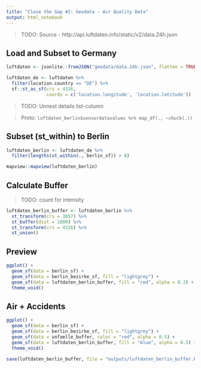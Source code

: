 ```yaml
---
title: "Close the Gap #2: Geodata - Air Quality Data"
output: html_notebook
---
```


> TODO: Source - http://api.luftdaten.info/static/v2/data.24h.json

## Load and Subset to Germany

```r
luftdaten <- jsonlite::fromJSON("geodata/data.24h.json", flatten = TRUE)

luftdaten_de <- luftdaten %>%
  filter(location.country == "DE") %>%
  sf::st_as_sf(crs = 4326,
               coords = c('location.longitude', 'location.latitude'))
```

> TODO: Unnest details list-column

> Proto: `luftdaten_berlin$sensordatavalues %>% map_df(., ~chuck(.))`

## Subset (st_within) to Berlin

```r
luftdaten_berlin <- luftdaten_de %>% 
  filter(lengths(st_within(., berlin_sf)) > 0)
```

```r
mapview::mapview(luftdaten_berlin)
```

## Calculate Buffer

> TODO: count for intensity

```r
luftdaten_berlin_buffer <- luftdaten_berlin %>% 
  st_transform(crs = 3857) %>%
  st_buffer(dist = 1000) %>% 
  st_transform(crs = 4326) %>% 
  st_union()
```

## Preview

```r
ggplot() +
  geom_sf(data = berlin_sf) +
  geom_sf(data = berlin_bezirke_sf, fill = "lightgrey") +
  geom_sf(data = luftdaten_berlin_buffer, fill = "red", alpha = 0.3) +
  theme_void()
```

## Air + Accidents

```r
ggplot() +
  geom_sf(data = berlin_sf) +
  geom_sf(data = berlin_bezirke_sf, fill = "lightgrey") +
  geom_sf(data = unfaelle_buffer, color = "red", alpha = 0.5) +
  geom_sf(data = luftdaten_berlin_buffer, fill = "blue", alpha = 0.5) +
  theme_void()
```

```r
save(luftdaten_berlin_buffer, file = "outputs/luftdaten_berlin_buffer.RData")
```

